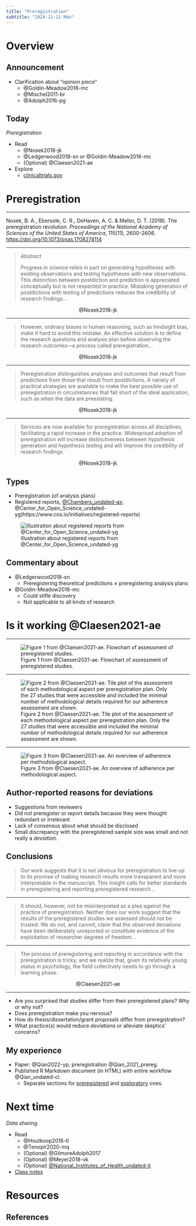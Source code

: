 ```yaml
---
title: "Preregistration"
subtitle: "2024-11-11 Mon"
---
```


# Overview

## Announcement

- Clarification about "opinion piece"
  - @Goldin-Meadow2016-mc
  - @Mischel2011-br
  - @Adolph2016-pg

## Today

*Preregistration*

- Read
    - @Nosek2018-jk
    - @Ledgerwood2018-sn or @Goldin-Meadow2016-mc
    - (Optional) @Claesen2021-ae
- Explore
    - [clinicaltrials.gov](https://clinicaltrials.gov/)

# Preregistration

---

Nosek, B. A., Ebersole, C. R., DeHaven, A. C. & Mellor, D. T. (2018). The preregistration revolution. *Proceedings of the National Academy of Sciences of the United States of America*, 115(11), 2600–2606. <https://doi.org/10.1073/pnas.1708274114>

---

>*Abstract*
>
>Progress in science relies in part on generating hypotheses with existing observations and testing hypotheses with new observations. This distinction between postdiction and prediction is appreciated conceptually but is not respected in practice. Mistaking generation of postdictions with testing of predictions reduces the credibility of research findings... 

<p style="text-align:center;">
@Nosek2018-jk
</p>

---

>
However, ordinary biases in human reasoning, such as hindsight bias, make it hard to avoid this mistake. An effective solution is to define the research questions and analysis plan before observing the research outcomes—a process called preregistration...

<p style="text-align:center;">
@Nosek2018-jk
</p>

---

>Preregistration distinguishes analyses and outcomes that result from predictions from those that result from postdictions. A variety of practical strategies are available to make the best possible use of preregistration in circumstances that fall short of the ideal application, such as when the data are preexisting.

<p style="text-align:center;">
@Nosek2018-jk
</p>

---

>Services are now available for preregistration across all disciplines, facilitating a rapid increase in the practice. Widespread adoption of preregistration will increase distinctiveness between hypothesis generation and hypothesis testing and will improve the credibility of research findings.

<p style="text-align:center;">
@Nosek2018-jk
</p>

## Types

- Preregistration (of analysis plans)
- Registered reports, [@Chambers_undated-ax](https://royalsociety.org/blog/2016/11/registered-reports-what-are-they-and-why-are-they-important/); @Center_for_Open_Science_undated-yg(https://www.cos.io/initiatives/registered-reports)

![Illustration about registered reports from @Center_for_Open_Science_undated-yg](https://cdn.cos.io/media/images/registered_reports.width-800.png)

## Commentary about

- @Ledgerwood2018-sn
    - Preregistering theoretical predictions $\neq$ preregistering analysis plans
- @Goldin-Meadow2016-mc
    - Could stifle discovery
    - Not applicable to all kinds of research

# Is it working @Claesen2021-ae

---

![Figure 1 from @Claesen2021-ae. Flowchart of assessment of preregistered studies.](https://royalsocietypublishing.org/cms/asset/1157ecd0-f1e7-4dbe-a0d2-986d65d0e44a/rsos211037f01.jpg)

---

![Figure 2 from @Claesen2021-ae. Tile plot of the assessment of each methodological aspect per preregistration plan. Only the 27 studies that were accessible and included the minimal number of methodological details required for our adherence assessment are shown.](https://royalsocietypublishing.org/cms/asset/59614a09-5481-49c2-bba0-5aad6fd85439/rsos211037f02.jpg)

---

![Figure 3 from @Claesen2021-ae. An overview of adherence per methodological aspect.](https://royalsocietypublishing.org/cms/asset/24ad7980-7d06-4335-9a07-d62bbb8d907e/rsos211037f03.jpg)

## Author-reported reasons for deviations

- Suggestions from reviewers 
- Did not preregister or report details because they were thought redundant or irrelevant
- Lack of consensus about what should be disclosed
- Small discrepancy with the preregistered sample size was small and not really a *deviation*.

## Conclusions

>Our work suggests that it is not obvious for preregistration to live up to its promise of making research results more transparent and more interpretable in the manuscript. This insight calls for better standards in preregistering and reporting preregistered research...

---

>It should, however, not be misinterpreted as a plea against the practice of preregistration. Neither does our work suggest that the results of the preregistered studies we assessed should not be trusted. We do not, and cannot, claim that the observed deviations have been deliberately unreported or constitute evidence of the exploitation of researcher degrees of freedom...

---

>The process of preregistering and reporting in accordance with the preregistration is tricky, and we realize that, given its relatively young status in psychology, the field collectively needs to go through a learning phase.

<p style="text-align:center;">
@Claesen2021-ae
</p>

---

::: {.callout-note title="Your thoughts?"}

- Are you surprised that studies differ from their preregistered plans? Why or why not?
- Does preregistration make you nervous?
- How do thesis/dissertation/grant proposals differ from preregistration?
- What practice(s) would reduce *deviations* or alleviate skeptics' concerns?

:::

## My experience

- Paper: @Qian2022-yp; preregistration @Qian_2021_prereg.
- Published R Markdown document (in HTML) with entire workflow @Qian_undated-cl.
    - Separate sections for [preregistered](https://gilmore-lab.github.io/sex-differences-project/analysis/qian-berenbaum-gilmore.html#Preregistered_analyses) and [exploratory](https://gilmore-lab.github.io/sex-differences-project/analysis/qian-berenbaum-gilmore.html#Non-pregistered_analyses) ones.

# Next time

*Data sharing*

- Read
    - @Houtkoop2018-tl
    - @Tenopir2020-mq
    - (Optional) @GilmoreAdolph2017
    - (Optional) @Meyer2018-vk
    - (Optional) [@National_Institutes_of_Health_undated-it](https://grants.nih.gov/grants/guide/notice-files/NOT-OD-21-013.html)
- [Class notes](wk12-2024-11-13-data-sharing.qmd)

# Resources

## References